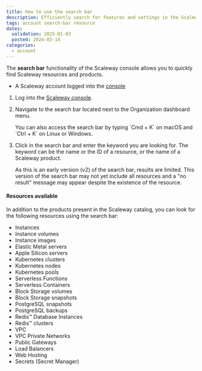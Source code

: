 ```yaml
---
title: How to use the search bar
description: Efficiently search for features and settings in the Scaleway console.
tags: account search-bar resource
dates:
  validation: 2025-01-03
  posted: 2024-03-14
categories:
  - account
---
```



The **search bar** functionality of the Scaleway console allows you to quickly find Scaleway resources and products.

<Requirements />

- A Scaleway account logged into the [console](https://console.scaleway.com)

1. Log into the [Scaleway console](https://console.scaleway.com).

2. Navigate to the search bar located next to the Organization dashboard menu.

    <Message type="tip">
      You can also access the search bar by typing `Cmd + K` on macOS and `Ctrl + K` on Linux or Windows.
    </Message>

3. Click in the search bar and enter the keyword you are looking for. The keyword can be the name or the ID of a resource, or the name of a Scaleway product.

    <Message type="note">
    As this is an early version (v2) of the search bar, results are limited. This version of the search bar may not yet include all resources and a "no result" message may appear despite the existence of the resource.
    </Message>

#### Resources available

In addition to the products present in the Scaleway catalog, you can look for the following resources using the search bar: 

- Instances
- Instance volumes
- Instance images
- Elastic Metal servers
- Apple Silicon servers
- Kubernetes clusters
- Kubernetes nodes
- Kubernetes pools
- Serverless Functions
- Serverless Containers
- Block Storage volumes
- Block Storage snapshots
- PostgreSQL snapshots
- PostgreSQL backups
- Redis™ Database Instances
- Redis™ clusters
- VPC
- VPC Private Networks
- Public Gateways
- Load Balancers
- Web Hosting
- Secrets (Secret Manager)
